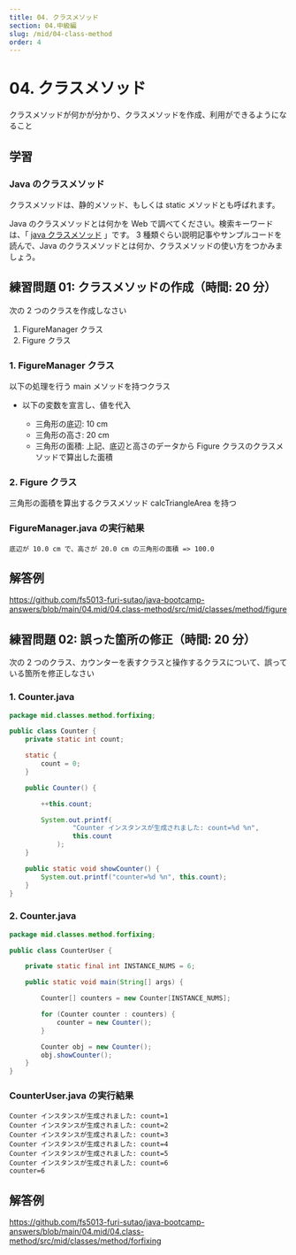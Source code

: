 ```yaml
---
title: 04. クラスメソッド
section: 04.中級編
slug: /mid/04-class-method
order: 4
---
```


# 04. クラスメソッド

<p className="goal">クラスメソッドが何かが分かり、クラスメソッドを作成、利用ができるようになること</p>

## 学習

### Java のクラスメソッド

クラスメソッドは、静的メソッド、もしくは static メソッドとも呼ばれます。

Java のクラスメソッドとは何かを Web で調べてください。検索キーワードは、「 [java クラスメソッド](https://www.google.com/search?q=java+クラスメソッド) 」です。
3 種類ぐらい説明記事やサンプルコードを読んで、Java のクラスメソッドとは何か、クラスメソッドの使い方をつかみましょう。

## 練習問題 01: クラスメソッドの作成（時間: 20 分）

次の 2 つのクラスを作成しなさい

1. FigureManager クラス
2. Figure クラス

### 1. FigureManager クラス

以下の処理を行う main メソッドを持つクラス

- 以下の変数を宣言し、値を代入

  - 三角形の底辺: 10 cm
  - 三角形の高さ: 20 cm
  - 三角形の面積: 上記、底辺と高さのデータから Figure クラスのクラスメソッドで算出した面積

### 2. Figure クラス

三角形の面積を算出するクラスメソッド calcTriangleArea を持つ

### FigureManager.java の実行結果

```console
底辺が 10.0 cm で、高さが 20.0 cm の三角形の面積 => 100.0
```

## 解答例

https://github.com/fs5013-furi-sutao/java-bootcamp-answers/blob/main/04.mid/04.class-method/src/mid/classes/method/figure

## 練習問題 02: 誤った箇所の修正（時間: 20 分）

次の 2 つのクラス、カウンターを表すクラスと操作するクラスについて、誤っている箇所を修正しなさい

### 1. Counter.java

```java
package mid.classes.method.forfixing;

public class Counter {
    private static int count;

    static {
        count = 0;
    }

    public Counter() {

        ++this.count;

        System.out.printf(
                "Counter インスタンスが生成されました: count=%d %n",
                this.count
            );
    }

    public static void showCounter() {
        System.out.printf("counter=%d %n", this.count);
    }
}
```

### 2. Counter.java

```java
package mid.classes.method.forfixing;

public class CounterUser {

    private static final int INSTANCE_NUMS = 6;

    public static void main(String[] args) {

        Counter[] counters = new Counter[INSTANCE_NUMS];

        for (Counter counter : counters) {
            counter = new Counter();
        }

        Counter obj = new Counter();
        obj.showCounter();
    }
}
```

### CounterUser.java の実行結果

```console
Counter インスタンスが生成されました: count=1
Counter インスタンスが生成されました: count=2
Counter インスタンスが生成されました: count=3
Counter インスタンスが生成されました: count=4
Counter インスタンスが生成されました: count=5
Counter インスタンスが生成されました: count=6
counter=6
```

## 解答例

https://github.com/fs5013-furi-sutao/java-bootcamp-answers/blob/main/04.mid/04.class-method/src/mid/classes/method/forfixing
